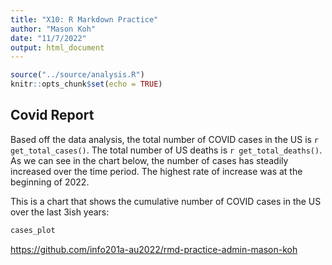 ```yaml
---
title: "X10: R Markdown Practice"
author: "Mason Koh"
date: "11/7/2022"
output: html_document
---
```


```r
source("../source/analysis.R")
knitr::opts_chunk$set(echo = TRUE)
```

## Covid Report
Based off the data analysis, the total number of COVID cases in the US is `r get_total_cases()`. The total number of US deaths is `r get_total_deaths()`. As
we can see in the chart below, the number of cases has steadily increased over
the time period. The highest rate of increase was at the beginning of 2022.

This is a chart that shows the cumulative number of COVID cases in the US over
the last 3ish years:

```r
cases_plot
```

<https://github.com/info201a-au2022/rmd-practice-admin-mason-koh>
